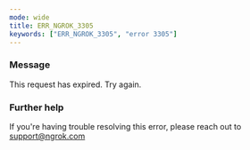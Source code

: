 ```yaml
---
mode: wide
title: ERR_NGROK_3305
keywords: ["ERR_NGROK_3305", "error 3305"]
---
```



### Message

This request has expired. Try again.

<ErrorDetails />

### Further help

If you're having trouble resolving this error, please reach out to [support@ngrok.com](mailto:support@ngrok.com?subject=Help%20with%20ERR_NGROK_3305)
